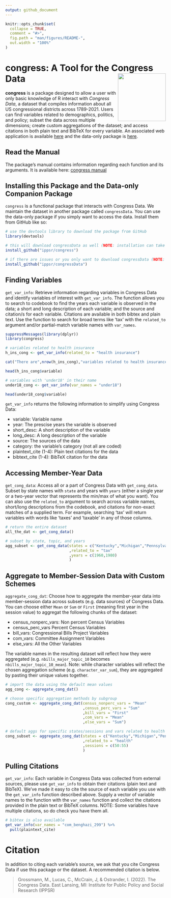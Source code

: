 ```yaml
---
output: github_document
---
```


<!-- README.md is generated from README.Rmd. Please edit that file -->

```r
knitr::opts_chunk$set(
  collapse = TRUE,
  comment = "#>",
  fig.path = "man/figures/README-",
  out.width = "100%"
)
```

# congress: A Tool for the Congress Data <img src="figures/congress.png" height="150" align="right"/>

**congress** is a package designed to allow a user with only basic knowledge of R interact with *Congress Data*, a dataset that compiles information about all US congressional districts across 1789-2021. Users can find variables related to demographics, politics, and policy; subset the data across multiple dimensions; create custom aggregations of the dataset; and access citations in both plain text and BibTeX for every variable. An associated web application is available [here](https://congress.ippsr.msu.edu/congress/) and the data-only package is [here](https://github.com/IPPSR/congressData).

## Read the Manual

The package's manual contains information regarding each function and its arguments. It is available here: [congress manual](congress_1.0_manual.pdf)

## Installing this Package and the Data-only Companion Package

`congress` is a functional package that interacts with Congress Data. We maintain the dataset in another package called `congressData`. You can use the data-only package if you simply want to access the data. Install them from GitHub like so:

```r

# use the devtools library to download the package from GitHub
library(devtools)

# this will download congressData as well (NOTE: installation can take several minutes)
install_github("ippsr/congress")

# if there are issues or you only want to download congressData (NOTE: installation can take several minutes)
install_github("ippsr/congressData")

```

## Finding Variables

`get_var_info`: Retrieve information regarding variables in Congress Data and identify variables of interest with `get_var_info`. The function allows you to search to codebook to find the years each variable is observed in the data; a short and long description of each variable; and the source and citation/s for each variable. Citations are available in both bibtex and plain text. Use the function to search for broad terms like 'tax' with the `related_to` argument and/or partial-match variable names with `var_names`.

```r

suppressMessages(library(dplyr))
library(congress)

# variables related to health insurance
h_ins_cong <- get_var_info(related_to = "health insurance")

cat("There are",nrow(h_ins_cong),"variables related to health insurance in Congress Data")

head(h_ins_cong$variable)

# variables with 'under18' in their name
under18_cong <- get_var_info(var_names = "under18")

head(under18_cong$variable)

```

`get_var_info` returns the following information to simplify using Congress Data: 

- variable: Variable name
- year: The prescise years the variable is observed
- short_desc: A short description of the variable
- long_desc: A long description of the variable
- source: The sources of the data
- category: the variable's category (not all are coded)
- plaintext_cite (1-4): Plain text citations for the data
- bibtext_cite (1-4): BibTeX citation for the data

## Accessing Member-Year Data

`get_cong_data`: Access all or a part of Congress Data with `get_cong_data`. Subset by state names with `state` and years with `years` (either a single year or a two-year vector that represents the min/max of what you want). You can also use the `related_to` argument to search across variable names, short/long descriptions from the codebook, and citations for non-exact matches of a supplied term. For example, searching 'tax' will return variables with words like 'taxes' and 'taxable' in any of those columns. 

```r

# return the entire dataset
all_the_dat <- get_cong_data()

# subset by state, topic, and years
agg_subset <- get_cong_data(states = c("Kentucky","Michigan","Pennsylvania")
                            ,related_to = "tax"
                            ,years = c(1960,1980)
                            )

```

## Aggregate to Member-Session Data with Custom Schemes

`aggregate_cong_dat`: Choose how to aggregate the member-year data into member-session data across subsets (e.g. data sources) of Congress Data. You can choose either `Mean` or `Sum` or `First` (meaning first year in the session value) to aggregat the following chunks of the dataset:

- census_nonperc_vars: Non percent Census Variables
- census_perc_vars Percent Census Variables
- bill_vars: Congressional Bills Project Variables
- com_vars: Committee Assignment Variables
- else_vars: All the Other Variables

The variable names in the resulting dataset will reflect how they were aggregated (e.g. `nbills_major_topic_10` becomes `nbills_major_topic_10_mean`). Note: while character variables will reflect the chosen aggregation scheme (e.g. `character_var_sum`), they are aggregated by pasting their unique values together.

```r

# import the data using the default mean values
agg_cong <- aggregate_cong_dat()

# choose specific aggregation methods by subgroup
cong_custom <- aggregate_cong_dat(census_nonperc_vars = "Mean"
                                  ,census_perc_vars = "Sum"
                                  ,bill_vars = "First"
                                  ,com_vars = "Mean"
                                  ,else_vars = "Sum")

# default aggs for specific states/sessions and vars related to health
cong_subset <- aggregate_cong_dat(states = c("Kentucky","Michigan","Pennsylvania")
                                  ,related_to = "health"
                                  ,sessions = c(50:55)
                                  )

```

## Pulling Citations

`get_var_info`: Each variable in Congress Data was collected from external sources, please use `get_var_info` to obtain their citations (plain text and BibTeX). We've made it easy to cite the source of each variable you use with the `get_var_info` function described above. Supply a vector of variable names to the function with the `var_names` function and collect the citations provided in the plain text or BibTeX columns. NOTE: Some variables have multiple citations, so do check you have them all.

```r

# bibtex is also available
get_var_info(var_names = "com_benghazi_299") %>%
  pull(plaintext_cite)

```

# Citation

In addition to citing each variable's source, we ask that you cite Congress Data if use this package or the dataset. A recommended citation is below.

> Grossmann, M., Lucas, C., McCrain, J, & Ostrander, I. (2022). The Congress Data. East Lansing, MI: Institute for Public Policy and Social Research (IPPSR)

